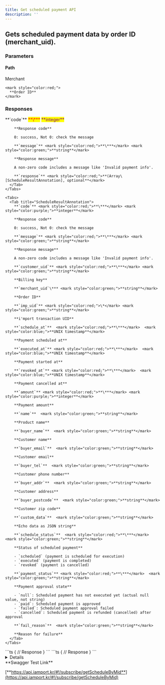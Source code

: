```yaml
---
title: Get scheduled payment API
description: ''
---
```



## Gets scheduled payment data by order ID (merchant\_uid).

<Swagger method="get" path="/subscribe/payments/schedule/{merchant_uid}" baseUrl="https://api.iamport.kr" summary="Gets scheduled payment data by order ID (merchant_uid).">
  <SwaggerDescription />

  ### Parameters

  #### Path

  <SwaggerParameter name="merchant_uid" type="String" required="true">
    Merchant

    <mark style="color:red;">
      **Order ID**
    </mark>
  </SwaggerParameter>

  ### Responses

  <SwaggerResponse status="200: OK" description="Success">
    <Tabs>
      <Tab title="SingleScheduleResponse">
        **`code`** <mark style="color:red;">**\***</mark> <mark style="color:purple;">**integer**</mark>

        **Response code**

        0: success, Not 0: check the message

        **`message`** <mark style="color:red;">**\***</mark> <mark style="color:green;">**string**</mark>

        **Response message**

        A non-zero code includes a message like 'Invalid payment info'.

        **`response`** <mark style="color:red;">**(Array\[ScheduleResultAnnotation], optional**</mark>
      </Tab>
    </Tabs>

    <Tabs>
      <Tab title="ScheduleResultAnnotation">
        **`code`** <mark style="color:red;">**\***</mark> <mark style="color:purple;">**integer**</mark>

        **Response code**

        0: success, Not 0: check the message

        **`message`** <mark style="color:red;">**\***</mark> <mark style="color:green;">**string**</mark>

        **Response message**

        A non-zero code includes a message like 'Invalid payment info'.

        **`customer_uid`** <mark style="color:red;">**\***</mark> <mark style="color:green;">**string**</mark>

        **Billing key**

        **`merchant_uid`\*** <mark style="color:green;">**string**</mark>

        **Order ID**

        **`imp_uid`** <mark style="color:red;">\*</mark> <mark style="color:green;">**string**</mark>

        **i'mport transaction UID**

        **`schedule_at`**  <mark style="color:red;">**\***</mark>  <mark style="color:blue;">**UNIX timestamp**</mark>

        **Payment scheduled at**

        **`executed_at`** <mark style="color:red;">**\***</mark>  <mark style="color:blue;">**UNIX timestamp**</mark>

        **Payment started at**

        **`revoked_at`** <mark style="color:red;">**\***</mark>  <mark style="color:blue;">**UNIX timestamp**</mark>

        **Payment cancelled at**

        **`amount`** <mark style="color:red;">**\***</mark> <mark style="color:purple;">**integer**</mark>

        **Payment amount**

        **`name`**  <mark style="color:green;">**string**</mark>

        **Product name**

        **`buyer_name`**  <mark style="color:green;">**string**</mark>

        **Customer name**

        **`buyer_email`**  <mark style="color:green;">**string**</mark>

        **Customer email**

        **`buyer_tel`**  <mark style="color:green;">**string**</mark>

        **Customer phone number**

        **`buyer_addr`**  <mark style="color:green;">**string**</mark>

        **Customer address**

        **`buyer_postcode`**  <mark style="color:green;">**string**</mark>

        **Customer zip code**

        **`custom_data`**  <mark style="color:green;">**string**</mark>

        **Echo data as JSON string**

        **`schedule_status`**  <mark style="color:red;">**\***</mark>  <mark style="color:green;">**string**</mark>

        **Status of scheduled payment**

        - `scheduled` (payment is scheduled for execution)
        - `executed` (payment is completed)
        - `revoked` (payment is cancelled)

        **`payment_status`** <mark style="color:red;">**\***</mark>  <mark style="color:green;">**string**</mark>

        **Payment approval state**

        - `null`: Scheduled payment has not executed yet (actual null value, not string)
        - `paid`: Scheduled payment is approved
        - `failed`: Scheduled payment approval failed
        - `cancelled`: Scheduled payment is refunded (cancelled) after approval

        **`fail_reason`**  <mark style="color:green;">**string**</mark>

        **Reason for failure**
      </Tab>
    </Tabs>
  </SwaggerResponse>

  <SwaggerResponse status="401: Unauthorized" description="Missing or invalid access token">
    ```ts
    {
      // Response
    }
    ```
  </SwaggerResponse>

  <SwaggerResponse status="404: Not Found" description="Result not found">
    ```ts
    {
      // Response
    }
    ```
  </SwaggerResponse>
</Swagger>

<Details>
  <p slot="summary">Response Model Schema</p>

  ```json
  {
    "code": 0,
    "message": "string",
    "response": [
      {
        "customer_uid": "string",
        "merchant_uid": "string",
        "imp_uid": "string",
        "schedule_at": "0",
        "executed_at": "0",
        "revoked_at": "0",
        "amount": 0,
        "name": "string",
        "buyer_name": "string",
        "buyer_email": "string",
        "buyer_tel": "string",
        "buyer_addr": "string",
        "buyer_postcode": "string",
        "custom_data": "string",
        "schedule_status": "scheduled",
        "payment_status": "paid",
        "fail_reason": "string"
      }
    ]
  }
  ```
</Details>

<Hint style="success">
  **Swagger Test Link**

  [**https://api.iamport.kr/#!/subscribe/getScheduleByMid**](https://api.iamport.kr/#!/subscribe/getScheduleByMid)
</Hint>
